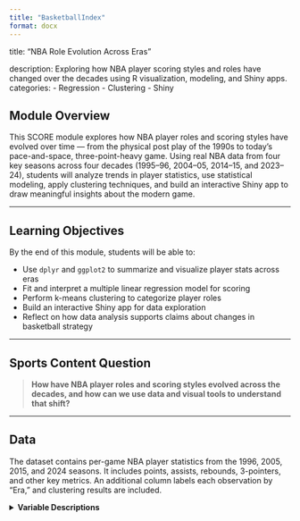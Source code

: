 ```yaml
---
title: "BasketballIndex"
format: docx
---
```



title: "NBA Role Evolution Across Eras"

description: Exploring how NBA player scoring styles and roles have changed over the decades using R visualization, modeling, and Shiny apps.
categories:
  - Regression
  - Clustering
  - Shiny


## Module Overview

This SCORE module explores how NBA player roles and scoring styles have evolved over time — from the physical post play of the 1990s to today’s pace-and-space, three-point-heavy game. Using real NBA data from four key seasons across four decades (1995–96, 2004–05, 2014–15, and 2023–24), students will analyze trends in player statistics, use statistical modeling, apply clustering techniques, and build an interactive Shiny app to draw meaningful insights about the modern game.

---

## Learning Objectives


By the end of this module, students will be able to:

- Use `dplyr` and `ggplot2` to summarize and visualize player stats across eras
- Fit and interpret a multiple linear regression model for scoring
- Perform k-means clustering to categorize player roles
- Build an interactive Shiny app for data exploration
- Reflect on how data analysis supports claims about changes in basketball strategy


---

## Sports Content Question

> **How have NBA player roles and scoring styles evolved across the decades, and how can we use data and visual tools to understand that shift?**

---

## Data

The dataset contains per-game NBA player statistics from the 1996, 2005, 2015, and 2024 seasons. It includes points, assists, rebounds, 3-pointers, and other key metrics. An additional column labels each observation by “Era,” and clustering results are included.

<details>
<summary><b>Variable Descriptions</b></summary>

| Variable | Description |
|----------|-------------|
| Player | Player name |
| Pos | Position (G, F, C) |
| PTS | Points per game |
| AST | Assists per game |
| TRB | Rebounds per game |
| `3P` | 3-pointers made per game |
| `3PA` | 3-pointers attempted |
| FG% | Field goal percentage |
| Era | Era label (1990s, 2000s, 2010s, 2020s) |
| Cluster | K-means cluster assignment |



**Data Source**

All statistics were collected from [https://www.basketball-reference.com](https://www.basketball-reference.com) and are publicly available for educational use. Raw CSVs were merged, cleaned, and labeled in `nba_all.csv`.

---

## Module Materials

- [nba_all.csv](nba_all.csv): Merged dataset
- [worksheet.qmd](worksheet.qmd): Student worksheet for the module
- [worksheet_key.qmd](worksheet_key.qmd): Instructor answer key
- [app.R](app.R): Full interactive Shiny app for exploring player 

---

## Methods


- Students use `dplyr` and `ggplot2` to create boxplots and scatterplots comparing scoring and efficiency across eras.
- A linear regression model is built to predict scoring based on other variables.
- K-means clustering groups players by performance style.
- A Shiny app brings everything together for interactive exploration.
:::

---

## Conclusion

Students will develop insight into how basketball has changed and how to use statistical tools to communicate those changes clearly. This module encourages critical thinking about trends and empowers students to tell stories with sports data.



